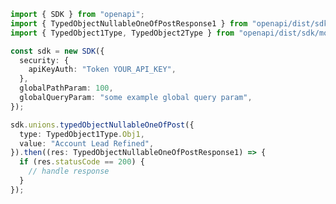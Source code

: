 ```typescript showLineNumbers copy filename="Typed Object Nullable One Of Post usage example"
import { SDK } from "openapi";
import { TypedObjectNullableOneOfPostResponse1 } from "openapi/dist/sdk/models/operations";
import { TypedObject1Type, TypedObject2Type } from "openapi/dist/sdk/models/shared";

const sdk = new SDK({
  security: {
    apiKeyAuth: "Token YOUR_API_KEY",
  },
  globalPathParam: 100,
  globalQueryParam: "some example global query param",
});

sdk.unions.typedObjectNullableOneOfPost({
  type: TypedObject1Type.Obj1,
  value: "Account Lead Refined",
}).then((res: TypedObjectNullableOneOfPostResponse1) => {
  if (res.statusCode == 200) {
    // handle response
  }
});
```
